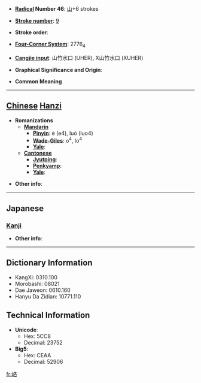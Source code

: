 * '''[[Wiktionary:Chinese radical index| Radical]] Number 46''': [[Wiktionary:Chinese radical index 山|山]]+6 strokes

* '''[[Wiktionary:Chinese total strokes index|Stroke number]]''': [[Wiktionary:Chinese total strokes index 9|9]]

* '''Stroke order''': 

* '''[[Wiktionary:Chinese four corner index|Four-Corner System]]''': 2776<sub>4</sub>

* '''[[Wiktionary:Chinese Cangjie index|Cangjie input]]''': 山竹水口 (UHER), X山竹水口 (XUHER)

* '''Graphical Significance and Origin''': 

* '''Common Meaning'''

----

== [[Chinese]] [[Hanzi]] ==

* '''Romanizations'''
** '''[[Mandarin]]'''
*** '''[[Pinyin]]''': è (e4), luò (luo4)
*** '''[[Wade-Giles]]''': o<sup>4</sup>, lo<sup>4</sup>
*** '''[[Yale]]''': 
** '''[[Cantonese]]'''
*** '''[[Jyutping]]''':
*** '''[[Penkyamp]]''': 
*** '''[[Yale]]''': 

* '''Other info''': 

----

==Japanese==
===[[Kanji]]===
{{kanji|on readings=[[らく]] (raku)|kun readings=}}

* '''Other info''':  

----

== Dictionary Information ==

* KangXi: 0310.100
* Morobashi: 08021
* Dae Jaweon: 0610.160
* Hanyu Da Zidian: 10771.110

== Technical Information ==

* '''Unicode''':
** Hex: 5CC8
** Decimal: 23752
* '''Big5''':
** Hex: CEAA
** Decimal: 52906

[[fr:峈]]